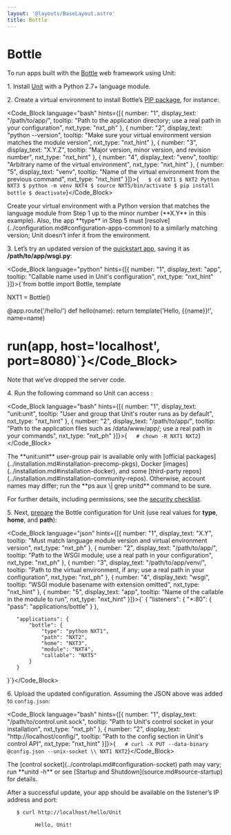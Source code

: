 ```yaml
---
layout: '@layouts/BaseLayout.astro'
title: Bottle
---
```

# Bottle

To run apps built with the [Bottle](https://bottlepy.org/docs/dev/) web framework using Unit:

1\. Install [Unit](../installation.md#installation-precomp-pkgs) with a Python 2.7+ language module.

2\. Create a virtual environment to install Bottle’s [PIP package](https://bottlepy.org/docs/dev/tutorial.html#installation), for instance:

<Code_Block language="bash" hints={[{ number: "1", display_text: "/path/to/app/", tooltip: "Path to the application directory; use a real path in your configuration", nxt_type: "nxt_ph" }, { number: "2", display_text: "python --version", tooltip: "Make sure your virtual environment version matches the module version", nxt_type: "nxt_hint" }, { number: "3", display_text: "X.Y.Z", tooltip: "Major version, minor version, and revision number", nxt_type: "nxt_hint" }, { number: "4", display_text: "venv", tooltip: "Arbitrary name of the virtual environment", nxt_type: "nxt_hint" }, { number: "5", display_text: "venv", tooltip: "Name of the virtual environment from the previous command", nxt_type: "nxt_hint" }]}>{`   $ cd NXT1
   $ NXT2
         Python NXT3
   $ python -m venv NXT4
   $ source NXT5/bin/activate
   $ pip install bottle
   $ deactivate`}</Code_Block>

<Note type="warning">
Create your virtual environment with a Python version that matches the language module from Step 1 up to the minor number (**X.Y** in this example). Also, the app **type** in Step 5 must [resolve](../configuration.md#configuration-apps-common) to a similarly matching version; Unit doesn’t infer it from the environment.
</Note>

3\. Let’s try an updated version of the [quickstart app](https://bottlepy.org/docs/dev/tutorial.html#the-default-application), saving it as **/path/to/app/wsgi.py**:

<Code_Block language="python" hints={[{ number: "1", display_text: "app", tooltip: "Callable name used in Unit's configuration", nxt_type: "nxt_hint" }]}>{`from bottle import Bottle, template

   NXT1 = Bottle()

   @app.route('/hello/<name>')
   def hello(name):
       return template('Hello, {{name}}!', name=name)

   # run(app, host='localhost', port=8080)`}</Code_Block>

Note that we’ve dropped the server code.

4\. Run the following command so Unit can access :

<Code_Block language="bash" hints={[{ number: "1", display_text: "unit:unit", tooltip: "User and group that Unit's router runs as by default", nxt_type: "nxt_hint" }, { number: "2", display_text: "/path/to/app/", tooltip: "Path to the application files such as /data/www/app/; use a real path in your commands", nxt_type: "nxt_ph" }]}>{`   # chown -R NXT1 NXT2`}</Code_Block>

<Note type="note">
The **unit:unit** user-group pair is available only with [official packages](../installation.md#installation-precomp-pkgs), Docker [images](../installation.md#installation-docker), and some [third-party repos](../installation.md#installation-community-repos). Otherwise, account names may differ; run the **ps aux \| grep unitd** command to be sure.
</Note>

For further details, including permissions, see the [security checklist](security.md#security-apps).

5\. Next, [prepare](../configuration.md#configuration-python) the Bottle configuration for Unit (use real values for **type**, **home**, and **path**):

<Code_Block language="json" hints={[{ number: "1", display_text: "X.Y", tooltip: "Must match language module version and virtual environment version", nxt_type: "nxt_ph" }, { number: "2", display_text: "/path/to/app/", tooltip: "Path to the WSGI module; use a real path in your configuration", nxt_type: "nxt_ph" }, { number: "3", display_text: "/path/to/app/venv/", tooltip: "Path to the virtual environment, if any; use a real path in your configuration", nxt_type: "nxt_ph" }, { number: "4", display_text: "wsgi", tooltip: "WSGI module basename with extension omitted", nxt_type: "nxt_hint" }, { number: "5", display_text: "app", tooltip: "Name of the callable in the module to run", nxt_type: "nxt_hint" }]}>{`   {
       "listeners": {
           "*:80": {
               "pass": "applications/bottle"
           }
       },

       "applications": {
           "bottle": {
               "type": "python NXT1",
               "path": "NXT2",
               "home": "NXT3",
               "module": "NXT4",
               "callable": "NXT5"
           }
       }
   }`}</Code_Block>

6\. Upload the updated configuration.  Assuming the JSON above was added to `config.json`:

<Code_Block language="bash" hints={[{ number: "1", display_text: "/path/to/control.unit.sock", tooltip: "Path to Unit's control socket in your installation", nxt_type: "nxt_ph" }, { number: "2", display_text: "http://localhost/config/", tooltip: "Path to the config section in Unit's control API", nxt_type: "nxt_hint" }]}>{`   # curl -X PUT --data-binary @config.json --unix-socket \\
          NXT1 NXT2`}</Code_Block>

<Note type="note">
The [control socket](../controlapi.md#configuration-socket) path may vary; run **unitd -h** or see [Startup and Shutdown](source.md#source-startup) for details.
</Note>

After a successful update, your app should be available on the listener’s IP address and port:

```bash
   $ curl http://localhost/hello/Unit

         Hello, Unit!
```